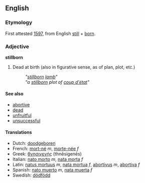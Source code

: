 ==English==
===Etymology===
First attested [[w:1597|1597]], from English [[still]] + [[born]].

===Adjective===
'''stillborn'''
#Dead at birth (also in figurative sense, as of plan, plot, etc.)
#: ''"[[stillborn]] [[lamb]]"''
#: ''"a [[stillborn]] plot of [[coup d'état]]"''

====See also====
*[[abortive]]
*[[dead]]
*[[unfruitful]]
*[[unsuccessful]]

====Translations====
*Dutch: [[doodgeboren]]
*French: [[mort-né]] ''m'', [[morte-née]] ''f''
*Greek: [[θνησιγενής]] (thnēsigenēs)
*Italian: [[nato morto]] ''m'', [[nata morta]] ''f''
*Latin: [[natus mortuus]] ''m'', [[nata mortua]] ''f'', [[abortivus]] ''m'', [[abortiva]] ''f''
*Spanish: [[nato muerto]] ''m'', [[nata muerta]] ''f''
*Swedish: [[dödfödd]]